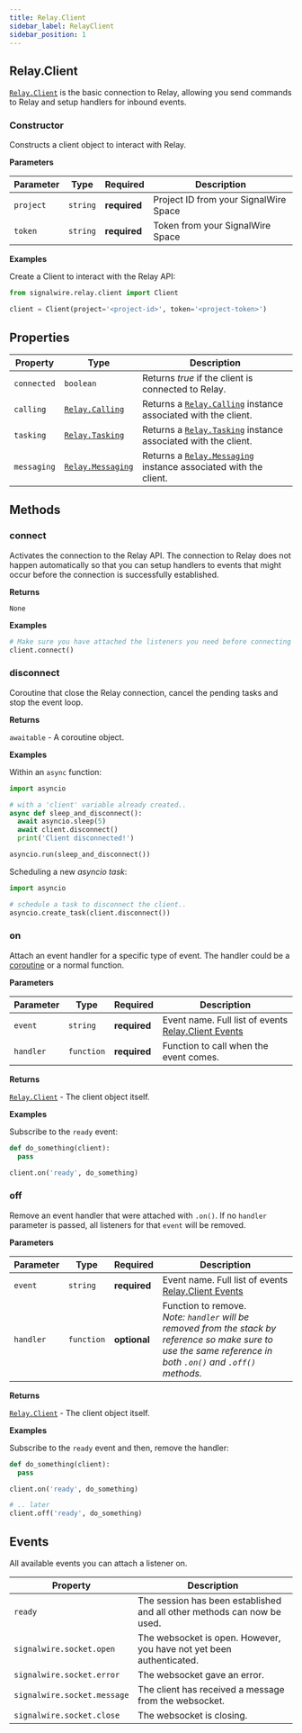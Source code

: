 ```yaml
---
title: Relay.Client
sidebar_label: RelayClient
sidebar_position: 1
---
```


[coroutine]: https://docs.python.org/3/library/asyncio-task.html#coroutines

[relay-calling]: /sdks/reference/realtime-sdk/v2/sdks/python/calling/
[relay-tasking]: /sdks/reference/realtime-sdk/v2/sdks/python/task
[relay-messaging]: /sdks/reference/realtime-sdk/v2/sdks/python/messaging/
[relay-event]: /sdks/reference/realtime-sdk/v2/sdks/python/event

## Relay.Client

[`Relay.Client`][relay-client] is the basic connection to Relay, allowing you send commands to Relay and setup handlers for inbound events.

[relay-client]: /sdks/reference/realtime-sdk/v2/sdks/python/relay-client
[link]: #events

### Constructor

Constructs a client object to interact with Relay.

**Parameters**

| Parameter | Type | Required | Description |
| --------- | ---- | -------- | ----------- |
| `project` | `string` | **required** | Project ID from your SignalWire Space |
| `token` | `string` | **required** | Token from your SignalWire Space |

**Examples**

Create a Client to interact with the Relay API:

```python
from signalwire.relay.client import Client

client = Client(project='<project-id>', token='<project-token>')
```

## Properties

| Property | Type | Description |
| -------- | ---- | ----------- |
| `connected` | `boolean` | Returns _true_ if the client is connected to Relay. |
| `calling` | [`Relay.Calling`][relay-calling] | Returns a [`Relay.Calling`][relay-calling] instance associated with the client. |
| `tasking` | [`Relay.Tasking`][relay-tasking] | Returns a [`Relay.Tasking`][relay-tasking] instance associated with the client. |
| `messaging` | [`Relay.Messaging`][relay-messaging] | Returns a [`Relay.Messaging`][relay-messaging] instance associated with the client. |

## Methods

### connect

Activates the connection to the Relay API. The connection to Relay does not happen automatically so that you can setup handlers to events that might occur before the connection is successfully established.

**Returns**

`None`

**Examples**

```python
# Make sure you have attached the listeners you need before connecting the client, or you might miss some events.
client.connect()
```

### disconnect

Coroutine that close the Relay connection, cancel the pending tasks and stop the event loop.

**Returns**

`awaitable` - A coroutine object.

**Examples**

Within an `async` function:

```python
import asyncio

# with a 'client' variable already created..
async def sleep_and_disconnect():
  await asyncio.sleep(5)
  await client.disconnect()
  print('Client disconnected!')

asyncio.run(sleep_and_disconnect())
```

Scheduling a new _asyncio task_:

```python
import asyncio

# schedule a task to disconnect the client..
asyncio.create_task(client.disconnect())
```

### on

Attach an event handler for a specific type of event. The handler could be a [coroutine][coroutine] or a normal function.

**Parameters**

| Parameter | Type | Required | Description |
| --------- | ---- | -------- | ----------- |
| `event` | `string` | **required** | Event name. Full list of events [Relay.Client Events][link] |
| `handler` | `function` | **required** | Function to call when the event comes. |

**Returns**

[`Relay.Client`][relay-client] - The client object itself.

**Examples**

Subscribe to the `ready` event:

```python
def do_something(client):
  pass

client.on('ready', do_something)
```

### off

Remove an event handler that were attached with `.on()`. If no `handler` parameter is passed, all listeners for that `event` will be removed.

**Parameters**

| Parameter | Type | Required | Description |
| --------- | ---- | -------- | ----------- |
| `event` | `string` | **required** | Event name. Full list of events [Relay.Client Events][link] |
| `handler` | `function` | **optional** | Function to remove. <br /> _Note: `handler` will be removed from the stack by reference so make sure to use the same reference in both `.on()` and `.off()` methods._ |

**Returns**

[`Relay.Client`][relay-client] - The client object itself.

**Examples**

Subscribe to the `ready` event and then, remove the handler:

```python
def do_something(client):
  pass

client.on('ready', do_something)

# .. later
client.off('ready', do_something)
```

## Events

All available events you can attach a listener on.

| Property | Description |
| -------- | ----------- |
| `ready` | The session has been established and all other methods can now be used. |
| `signalwire.socket.open` | The websocket is open. However, you have not yet been authenticated. |
| `signalwire.socket.error` | The websocket gave an error. |
| `signalwire.socket.message` | The client has received a message from the websocket. |
| `signalwire.socket.close` | The websocket is closing. |